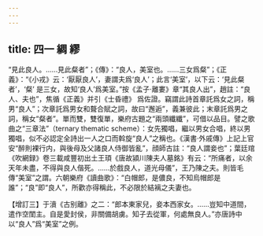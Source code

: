 ```yaml
---
---
---
```

title: 四一 綢 繆
---




“見此良人。……見此粲者”；《傳》：“良人，美室也。……三女爲粲”；《正義》：“《小戎》云：‘厭厭良人’，妻謂夫爲‘良人’；此言‘美室’，以下云：‘見此粲者’，‘粲’ 是三女，故知‘良人’爲美室。”按《孟子·離婁》章“其良人出”，趙註：“良人、夫也”，焦循《正義》并引《士昏禮》 爲佐證。竊謂此詩首章託爲女之詞，稱男“良人”；次章託爲男女和聱合賦之詞，故曰“邂逅”，義兼彼此；末章託爲男之詞，稱女“粲者”。單而雙，雙復單，樂府古題之“兩頭纖纖”，可借以品目。譬之歌曲之“三章法”（ternary thematic scheme）：女先獨唱，繼以男女合唱，終以男獨唱，似不必認定全詩出一人之口而斡旋“良人”之稱也。《漢書·外戚傳》上記上官安“醉則裸行内，與後母及父諸良人侍御皆亂”，顔師古註：“良人謂妾也”；葉廷琯《吹網録》卷三載咸豐初出土王頊《唐故潁川陳夫人墓銘》有云：“所痛者，以余天年未盡，不得與良人偕死。……於戲良人，道光母儀”，王乃陳之夫。則皆毛傳“美室”之謂。六朝樂府《讀曲歌》：“白帽郎，是儂良，不知烏帽郎是誰”；“良”即“良人”，所歡亦得稱此，不必限於結褵之夫妻也。

【增訂三】于濆《古别離》之二：“郎本東家兒，妾本西家女。……豈知中道間，遣作空閨主。自是愛封侯，非關備胡虜。知子去從軍，何處無良人。”亦唐詩中以“良人”爲“美室”之例。